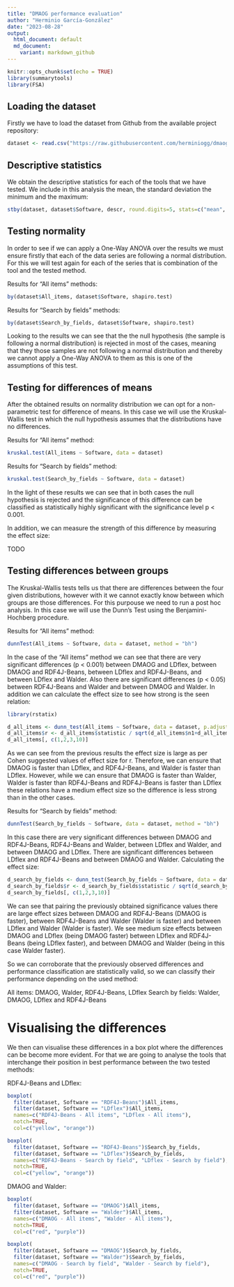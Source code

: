 ```yaml
---
title: "DMAOG performance evaluation"
author: "Herminio García-González"
date: "2023-08-28"
output: 
  html_document: default
  md_document:
    variant: markdown_github
---
```


```r
knitr::opts_chunk$set(echo = TRUE)
library(summarytools)
library(FSA)
```

## Loading the dataset

Firstly we have to load the dataset from Github from the available project repository:

```r
dataset <- read.csv("https://raw.githubusercontent.com/herminiogg/dmaog-paper-evaluation/master/StatisticalAnalysis/dmaogEvaluationDataset.csv")[, 2:4]
```

## Descriptive statistics

We obtain the descriptive statistics for each of the tools that we have tested. We include in this analysis the mean, the standard deviation the minimum and the maximum:

```r
stby(dataset, dataset$Software, descr, round.digits=5, stats=c("mean", "sd", "min", "max"))
```

## Testing normality

In order to see if we can apply a One-Way ANOVA over the results we must ensure firstly that each of the data series are following a normal distribution. For this we will test again for each of the series that is combination of the tool and the tested method. 

Results for "All items" methods:

```r
by(dataset$All_items, dataset$Software, shapiro.test)
```

Results for "Search by fields" methods:
```r
by(dataset$Search_by_fields, dataset$Software, shapiro.test)
```

Looking to the results we can see that the the null hypothesis (the sample is following a normal distribution) is rejected in most of the cases, meaning that they those samples are not following a normal distribution and thereby we cannot apply a One-Way ANOVA to them as this is one of the assumptions of this test.

## Testing for differences of means
After the obtained results on normality distribution we can opt for a non-parametric test for difference of means. In this case we will use the Kruskal-Wallis test in which the null hypothesis assumes that the distributions have no differences.

Results for "All items" method:

```r
kruskal.test(All_items ~ Software, data = dataset)
```

Results for "Search by fields" method:

```r
kruskal.test(Search_by_fields ~ Software, data = dataset)
```

In the light of these results we can see that in both cases the null hypothesis is rejected and the significance of this difference can be classified as statistically highly significant with the significance level  p < 0.001.

In addition, we can measure the strength of this difference by measuring the effect size:

TODO

## Testing differences between groups
The Kruskal-Wallis tests tells us that there are differences between the four given distributions, however with it we cannot exactly know between which groups are those differences. For this purpouse we need to run a post hoc analysis. In this case we will use the Dunn's Test using the Benjamini-Hochberg procedure. 

Results for "All items" method:



```r
dunnTest(All_items ~ Software, data = dataset, method = "bh")
```

In the case of the "All items" method we can see that there are very significant differences (p < 0.001) between DMAOG and LDflex, between DMAOG and RDF4J-Beans, between LDflex and RDF4J-Beans, and between LDflex and Walder. Also there are significant differences (p < 0.05) between RDF4J-Beans and Walder and between DMAOG and Walder. In addition we can calculate the effect size to see how strong is the seen relation:

```r
library(rstatix)
```

```r
d_all_items <- dunn_test(All_items ~ Software, data = dataset, p.adjust.method = "BH")
d_all_items$r <- d_all_items$statistic / sqrt(d_all_items$n1+d_all_items$n2)
d_all_items[, c(1,2,3,10)]
```

As we can see from the previous results the effect size is large as per Cohen suggested values of effect size for r. Therefore, we can ensure that DMAOG is faster than LDflex, and RDF4J-Beans, and Walder is faster than LDflex. However, while we can ensure that DMAOG is faster than Walder, Walder is faster than RDF4J-Beans and RDF4J-Beans is faster than LDflex these relations have a medium effect size so the difference is less strong than in the other cases.

Results for "Search by fields" method:

```r
dunnTest(Search_by_fields ~ Software, data = dataset, method = "bh")
```

In this case there are very significant differences between DMAOG and RDF4J-Beans, RDF4J-Beans and Walder, between LDflex and Walder, and between DMAOG and LDflex. There are significant differences between LDflex and RDF4J-Beans and between DMAOG and Walder. Calculating the effect size:

```r
d_search_by_fields <- dunn_test(Search_by_fields ~ Software, data = dataset, p.adjust.method = "BH")
d_search_by_fields$r <- d_search_by_fields$statistic / sqrt(d_search_by_fields$n1+d_search_by_fields$n2)
d_search_by_fields[, c(1,2,3,10)]
```

We can see that pairing the previously obtained significance values there are large effect sizes between DMAOG and RDF4J-Beans (DMAOG is faster), between RDF4J-Beans and Walder (Walder is faster) and between LDflex and Walder (Walder is faster). We see medium size effects between DMAOG and LDflex (being DMAOG faster) between LDflex and RDF4J-Beans (being LDflex faster), and between DMAOG and Walder (being in this case Walder faster).

So we can corroborate that the previously observed differences and performance classification are statistically valid, so we can classify their performance depending on the used method:

All items: DMAOG, Walder, RDF4J-Beans, LDflex
Search by fields: Walder, DMAOG, LDflex and RDF4J-Beans

# Visualising the differences

We then can visualise these differences in a box plot where the differences can be become more evident. For that we are going to analyse the tools that interchange their position in best performance between the two tested methods:

RDF4J-Beans and LDflex:
```r
boxplot(
  filter(dataset, Software == "RDF4J-Beans")$All_items, 
  filter(dataset, Software == "LDflex")$All_items, 
  names=c("RDF4J-Beans - All items", "LDflex - All items"),
  notch=TRUE,
  col=c("yellow", "orange"))
```

```r
boxplot(
  filter(dataset, Software == "RDF4J-Beans")$Search_by_fields, 
  filter(dataset, Software == "LDflex")$Search_by_fields,
  names=c("RDF4J-Beans - Search by field", "LDflex - Search by field"),
  notch=TRUE,
  col=c("yellow", "orange"))
```


DMAOG and Walder:
```r
boxplot(
  filter(dataset, Software == "DMAOG")$All_items, 
  filter(dataset, Software == "Walder")$All_items, 
  names=c("DMAOG - All items", "Walder - All items"),
  notch=TRUE,
  col=c("red", "purple"))
```

```r
boxplot(
  filter(dataset, Software == "DMAOG")$Search_by_fields, 
  filter(dataset, Software == "Walder")$Search_by_fields,
  names=c("DMAOG - Search by field", "Walder - Search by field"),
  notch=TRUE,
  col=c("red", "purple"))
```


